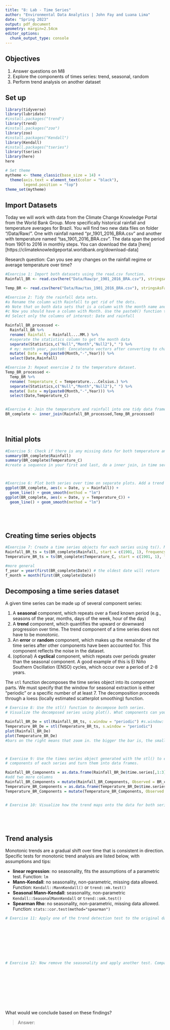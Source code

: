 ```yaml
---
title: "8: Lab - Time Series"
author: "Environmental Data Analytics | John Fay and Luana Lima"
date: "Spring 2023"
output: pdf_document
geometry: margin=2.54cm
editor_options: 
  chunk_output_type: console
---
```


## Objectives
1. Answer questions on M8
2. Explore the components of times series: trend, seasonal, random
3. Perform trend analysis on another dataset

## Set up

```r

library(tidyverse)
library(lubridate)
#install.packages("trend")
library(trend)
#install.packages("zoo")
library(zoo)
#install.packages("Kendall")
library(Kendall)
#install.packages("tseries")
library(tseries)
library(here)
here

# Set theme
mytheme <- theme_classic(base_size = 14) +
  theme(axis.text = element_text(color = "black"), 
        legend.position = "top")
theme_set(mytheme)
```

## Import Datasets

Today we will work with data from the Climate Change Knowledge Portal from the World Bank Group. More specifically historical rainfall and temperature averages for Brazil. You will find two new data files on folder "/Data/Raw/". One with rainfall named "pr_1901_2016_BRA.csv" and another with temperature named "tas_1901_2016_BRA.csv". The data span the period from 1901 to 2016 in monthly steps. You can download the data [here][https://climateknowledgeportal.worldbank.org/download-data]

Research question: Can you see any changes on the rainfall regime or average temperature over time?

```r
#Exercise 1: Import both datasets using the read.csv function.
Rainfall_BR <- read.csv(here("Data/Raw/pr_1901_2016_BRA.csv"), stringsAsFactors = TRUE)

Temp_BR <- read.csv(here("Data/Raw/tas_1901_2016_BRA.csv"), stringsAsFactors = TRUE)

#Exercise 2: Tidy the rainfall data sets.
#a Rename the column with Rainfall to get rid of the dots.
#b Note that on both data sets that is a column with the month name and average. Convert it to a Month column by separating the string, i.e., month in one column and the word "Average" on another. Hint: use the separate() function in the pipe.
#c Now you should have a column with Month. Use the paste0() function to paste month and year together and create a date object.
#d Select only the columns of interest: Date and rainfall

Rainfall_BR_processed <-
  Rainfall_BR %>% 
  rename( Rainfall = Rainfall....MM.) %>% 
  #seperate the statistics column to get the month data
  separate(Statistics,c("Null","Month","Null2")," ") %>% 
  # my: month year, paste0: Concatenate vectors after converting to character.
  mutate( Date = my(paste0(Month,"-",Year))) %>% 
  select(Date,Rainfall)

#Exercise 3: Repeat exercise 2 to the temperature dataset.
Temp_BR_processed <-
  Temp_BR %>% 
  rename( Temperature_C = Temperature....Celsius.) %>% 
  separate(Statistics,c("Null","Month","Null2")," ") %>% 
  mutate( Date = my(paste0(Month,"-",Year))) %>% 
  select(Date,Temperature_C)  


#Exercise 4: Join the temperature and rainfall into one tidy data frame with 3 columns: Date, Rainfall and Temperature.
BR_complete <- inner_join(Rainfall_BR_processed,Temp_BR_processed)
  
           
```


## Initial plots

```r

#Exercise 5: Check if there is any missing data for both temperature and rainfall series.
summary(BR_complete$Rainfall)
summary(BR_complete$Temperature_C)
#create a sequence in your first and last, do a inner join, in time series, the missing data doesn't have rows in it, so we need to do the sequency and do the inner join



#Exercise 6: Plot both series over time on separate plots. Add a trend line using geom_smooth(). Can you say something about the trend just by visualizing the data?
ggplot(BR_complete, aes(x = Date, y = Rainfall)) + 
  geom_line() + geom_smooth(method = "lm")
ggplot(BR_complete, aes(x = Date, y = Temperature_C)) + 
  geom_line() + geom_smooth(method = "lm")






```

## Creating time series objects

```r
#Exercise 7: Create a time series objects for each series using ts(). Make sure you specify the starting point and frequency.
Rainfall_BR_ts = ts(BR_complete$Rainfall, start = c(1901, 1), frequency = 12) #see dataset, it's monthly data
Temperature_BR_ts = ts(BR_complete$Temperature_C, start = c(1901, 1), frequency = 12)

#more general
f_year = year(first(BR_complete$Date)) # the oldest date will return 
f_month = month(first(BR_complete$Date))
```


## Decomposing a time series dataset

A given time series can be made up of several component series: 

1. A **seasonal** component, which repeats over a fixed known period (e.g., seasons of the year, months, days of the week, hour of the day)
2. A **trend** component, which quantifies the upward or downward progression over time. The trend component of a time series does not have to be monotonic.
3. An **error** or **random** component, which makes up the remainder of the time series after other components have been accounted for. This component reflects the noise in the dataset. 
4. (optional) A **cyclical** component, which repeats over periods greater than the seasonal component. A good example of this is El Niño Southern Oscillation (ENSO) cycles, which occur over a period of 2-8 years.


The `stl` function decomposes the time series object into its component parts. We must specify that the window for seasonal extraction is either "periodic" or a specific number of at least 7. The decomposition proceeds through a loess (locally estimated scatterplot smoothing) function.

```r

# Exercise 8: Use the stl() function to decompose both series. 
# Visualize the decomposed series using plot(). What components can you identify?

Rainfall_BR_De = stl(Rainfall_BR_ts, s.window = "periodic") #s.window: seasonal window
Temperature_BR_De = stl(Temperature_BR_ts, s.window = "periodic")
plot(Rainfall_BR_De)
plot(Temperature_BR_De)
#bars on the right means that zoom in. the bigger the bar is, the smaller impact it will have to the whole



# Exercise 9: Use the times series object generated with the stl() to extract the 
# components of each series and turn them into data frames.

Rainfall_BR_Components = as.data.frame(Rainfall_BR_De$time.series[,1:3])
#add two more columns
Rainfall_BR_Components = mutate(Rainfall_BR_Components, Observed = BR_complete$Rainfall, Date = BR_complete$Date)
Temperature_BR_Components = as.data.frame(Temperature_BR_De$time.series[,1:3])
Temperature_BR_Components = mutate(Temperature_BR_Components, Observed = BR_complete$Temperature_C, Date = BR_complete$Date)


# Exercise 10: Visualize how the trend maps onto the data for both series






```


## Trend analysis

Monotonic trends are a gradual shift over time that is consistent in direction. Specific tests for monotonic trend analysis are listed below, with assumptions and tips: 

* **linear regression**: no seasonality, fits the assumptions of a parametric test. Function: `lm`
* **Mann-Kendall**: no seasonality, non-parametric, missing data allowed. Function: `Kendall::MannKendall()` or `trend::mk.test()`
* **Seasonal Mann-Kendall**: seasonality, non-parametric `Kendall::SeasonalMannKendall` or `trend::smk.test()`
* **Spearman Rho**: no seasonality, non-parametric, missing data allowed. Function: `stats::cor.test(method="spearman")`


```r

# Exercise 11: Apply one of the trend detection test to the original data set. Remember that the data has seasonal component, which test can be applied in this case?









# Exercise 12: Now remove the seasonality and apply another test. Compare the results with what you obtained on Exercise 9.











```

What would we conclude based on these findings? 

> Answer:


